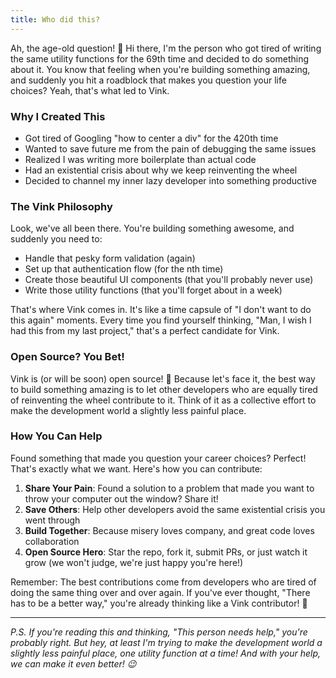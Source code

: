 ```yaml
---
title: Who did this?
---
```


Ah, the age-old question! 👋 Hi there, I'm the person who got tired of writing the same utility functions for the 69th time and decided to do something about it. You know that feeling when you're building something amazing, and suddenly you hit a roadblock that makes you question your life choices? Yeah, that's what led to Vink.

### Why I Created This

- Got tired of Googling "how to center a div" for the 420th time
- Wanted to save future me from the pain of debugging the same issues
- Realized I was writing more boilerplate than actual code
- Had an existential crisis about why we keep reinventing the wheel
- Decided to channel my inner lazy developer into something productive

### The Vink Philosophy

Look, we've all been there. You're building something awesome, and suddenly you need to:
- Handle that pesky form validation (again)
- Set up that authentication flow (for the nth time)
- Create those beautiful UI components (that you'll probably never use)
- Write those utility functions (that you'll forget about in a week)

That's where Vink comes in. It's like a time capsule of "I don't want to do this again" moments. Every time you find yourself thinking, "Man, I wish I had this from my last project," that's a perfect candidate for Vink.

### Open Source? You Bet!

Vink is (or will be soon) open source! 🎉 Because let's face it, the best way to build something amazing is to let other developers who are equally tired of reinventing the wheel contribute to it. Think of it as a collective effort to make the development world a slightly less painful place.

### How You Can Help

Found something that made you question your career choices? Perfect! That's exactly what we want. Here's how you can contribute:

1. **Share Your Pain**: Found a solution to a problem that made you want to throw your computer out the window? Share it!
2. **Save Others**: Help other developers avoid the same existential crisis you went through
3. **Build Together**: Because misery loves company, and great code loves collaboration
4. **Open Source Hero**: Star the repo, fork it, submit PRs, or just watch it grow (we won't judge, we're just happy you're here!)

Remember: The best contributions come from developers who are tired of doing the same thing over and over again. If you've ever thought, "There has to be a better way," you're already thinking like a Vink contributor! 🚀

---

*P.S. If you're reading this and thinking, "This person needs help," you're probably right. But hey, at least I'm trying to make the development world a slightly less painful place, one utility function at a time! And with your help, we can make it even better! 😉*